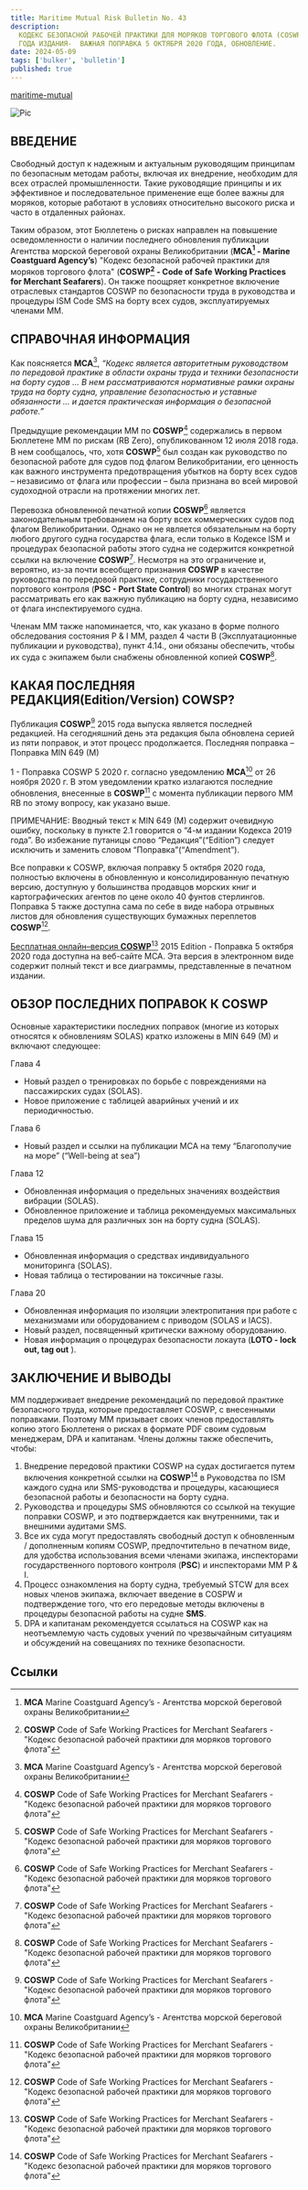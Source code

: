 ```yaml
---
title: Maritime Mutual Risk Bulletin No. 43
description:
  КОДЕКС БЕЗОПАСНОЙ РАБОЧЕЙ ПРАКТИКИ ДЛЯ МОРЯКОВ ТОРГОВОГО ФЛОТА (COSWP) 2015
  ГОДА ИЗДАНИЯ-  ВАЖНАЯ ПОПРАВКА 5 ОКТЯБРЯ 2020 ГОДА, ОБНОВЛЕНИЕ.
date: 2024-05-09
tags: ['bulker', 'bulletin']
published: true
---
```


[maritime-mutual](https://maritime-mutual.com/uncategorized/code-of-safe-working-practices-for-merchant-seafarers-coswp-2015-edition-important-amendment-5-oct-2020-update/)

![Pic](https://maritime-mutual.com/wp-content/uploads/2021/03/stop-think-go.jpg)

## ВВЕДЕНИЕ

Свободный доступ к надежным и актуальным руководящим принципам по безопасным
методам работы, включая их внедрение, необходим для всех отраслей
промышленности. Такие руководящие принципы и их эффективное и последовательное
применение еще более важны для моряков, которые работают в условиях относительно
высокого риска и часто в отдаленных районах.

Таким образом, этот Бюллетень о рисках направлен на повышение осведомленности о
наличии последнего обновления публикации Агентства морской береговой охраны
Великобритании (**MCA[^1] - Marine Coastguard Agency’s**) "Кодекс безопасной
рабочей практики для моряков торгового флота" (**COSWP[^2] - Code of Safe
Working Practices for Merchant Seafarers**). Он также поощряет конкретное
включение отраслевых стандартов COSWP по безопасности труда в руководства и
процедуры ISM Code SMS на борту всех судов, эксплуатируемых членами MM.

## СПРАВОЧНАЯ ИНФОРМАЦИЯ

Как поясняется **MCA**[^1], _“Кодекс является авторитетным руководством по
передовой практике в области охраны труда и техники безопасности на борту судов
… В нем рассматриваются нормативные рамки охраны труда на борту судна,
управление безопасностью и уставные обязанности ... и дается практическая
информация о безопасной работе.”_

Предыдущие рекомендации MM по **COSWP**[^2] содержались в первом Бюллетене MM по
рискам (RB Zero), опубликованном 12 июля 2018 года. В нем сообщалось, что, хотя
**COSWP**[^2] был создан как руководство по безопасной работе для судов под
флагом Великобритании, его ценность как важного инструмента предотвращения
убытков на борту всех судов – независимо от флага или профессии – была признана
во всей мировой судоходной отрасли на протяжении многих лет.

Перевозка обновленной печатной копии **COSWP**[^2] является законодательным
требованием на борту всех коммерческих судов под флагом Великобритании. Однако
он не является обязательным на борту любого другого судна государства флага,
если только в Кодексе ISM и процедурах безопасной работы этого судна не
содержится конкретной ссылки на включение **COSWP**[^2]. Несмотря на это
ограничение и, вероятно, из-за почти всеобщего признания **COSWP** в качестве
руководства по передовой практике, сотрудники государственного портового
контроля (**PSC - Port State Control**) во многих странах могут рассматривать
его как важную публикацию на борту судна, независимо от флага инспектируемого
судна.

Членам MM также напоминается, что, как указано в форме полного обследования
состояния P & I MM, раздел 4 части B (Эксплуатационные публикации и
руководства), пункт 4.14., они обязаны обеспечить, чтобы их суда с экипажем были
снабжены обновленной копией **COSWP**[^2].

## КАКАЯ ПОСЛЕДНЯЯ РЕДАКЦИЯ(Edition/Version) COWSP?

Публикация **COSWP**[^2] 2015 года выпуска является последней редакцией. На
сегодняшний день эта редакция была обновлена серией из пяти поправок, и этот
процесс продолжается. Последняя поправка – Поправка MIN 649 (M)

1 - Поправка COSWP 5 2020 г. согласно уведомлению **MCA**[^1] от 26 ноября 2020
г. В этом уведомлении кратко излагаются последние обновления, внесенные в
**COSWP**[^2] с момента публикации первого MM RB по этому вопросу, как указано
выше.

ПРИМЕЧАНИЕ: Вводный текст к MIN 649 (M) содержит очевидную ошибку, поскольку в
пункте 2.1 говорится о “4-м издании Кодекса 2019 года”. Во избежание путаницы
слово “Редакция”(“Edition”) следует исключить и заменить словом
“Поправка”(“Amendment”).

Все поправки к COSWP, включая поправку 5 октября 2020 года, полностью включены в
обновленную и консолидированную печатную версию, доступную у большинства
продавцов морских книг и картографических агентов по цене около 40 фунтов
стерлингов. Поправка 5 также доступна сама по себе в виде набора отрывных листов
для обновления существующих бумажных переплетов **COSWP**[^2].

[Бесплатная онлайн–версия **COSWP**[^2] 2015 Edition - Поправка 5 октября 2020](https://assets.publishing.service.gov.uk/government/uploads/system/uploads/attachment_data/file/938726/Code_of_Safe_Working_Practices_for_Merchant_Seafarers_Amendment_5_Oct_2020_v.2.pdf)
года доступна на веб-сайте MCA. Эта версия в электронном виде содержит полный
текст и все диаграммы, представленные в печатном издании.

[^1]:
    **MCA** Marine Coastguard Agency’s - Агентства морской береговой охраны
    Великобритании

[^2]:
    **COSWP** Code of Safe Working Practices for Merchant Seafarers - "Кодекс
    безопасной рабочей практики для моряков торгового флота"

## ОБЗОР ПОСЛЕДНИХ ПОПРАВОК К COSWP

Основные характеристики последних поправок (многие из которых относятся к
обновлениям SOLAS) кратко изложены в MIN 649 (M) и включают следующее:

Глава 4

- Новый раздел о тренировках по борьбе с повреждениями на пассажирских судах
  (SOLAS).
- Новое приложение с таблицей аварийных учений и их периодичностью.

Глава 6

- Новый раздел и ссылки на публикации MCA на тему “Благополучие на море”
  (“Well-being at sea”)

Глава 12

- Обновленная информация о предельных значениях воздействия вибрации (SOLAS).
- Обновленное приложение и таблица рекомендуемых максимальных пределов шума для
  различных зон на борту судна (SOLAS).

Глава 15

- Обновленная информация о средствах индивидуального мониторинга (SOLAS).
- Новая таблица о тестировании на токсичные газы.

Глава 20

- Обновленная информация по изоляции электропитания при работе с механизмами или
  оборудованием с приводом (SOLAS и IACS).
- Новый раздел, посвященный критически важному оборудованию.
- Новая информация о процедурах безопасности локаута (**LOTO - lock out, tag
  out** ).

## ЗАКЛЮЧЕНИЕ И ВЫВОДЫ

MM поддерживает внедрение рекомендаций по передовой практике безопасного труда,
которые предоставляет COSWP, с внесенными поправками. Поэтому MM призывает своих
членов предоставлять копию этого Бюллетеня о рисках в формате PDF своим судовым
менеджерам, DPA и капитанам. Члены должны также обеспечить, чтобы:

1. Внедрение передовой практики COSWP на судах достигается путем включения
   конкретной ссылки на **COSWP**[^2] в Руководства по ISM каждого судна или
   SMS-руководства и процедуры, касающиеся безопасной работы и безопасности на
   борту судна.
2. Руководства и процедуры SMS обновляются со ссылкой на текущие поправки COSWP,
   и это подтверждается как внутренними, так и внешними аудитами SMS.
3. Все их суда могут предоставлять свободный доступ к обновленным / дополненным
   копиям COSWP, предпочтительно в печатном виде, для удобства использования
   всеми членами экипажа, инспекторами государственного портового контроля
   (**PSC**) и инспекторами MM P & I.
4. Процесс ознакомления на борту судна, требуемый STCW для всех новых членов
   экипажа, включает введение в COSPW и подтверждение того, что его передовые
   методы включены в процедуры безопасной работы на судне **SMS**.
5. DPA и капитанам рекомендуется ссылаться на COSWP как на неотъемлемую часть
   судовых учений по чрезвычайным ситуациям и обсуждений на совещаниях по
   технике безопасности.

## Ccылки
